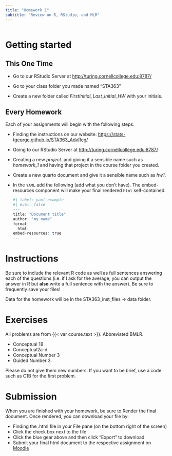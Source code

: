 ```yaml
---
title: "Homework 1"
subtitle: "Review on R, RStudio, and MLR"
---
```


```r

```

# Getting started

## This One Time

-   Go to our RStudio Server at <http://turing.cornellcollege.edu:8787/>

-   Go to your class folder you made named "STA363"

-   Create a new folder called *FirstInitial_Last_Initial_HW* with your initials. 

## Every Homework

Each of your assignments will begin with the following steps.

-   Finding the instructions on our website: [https://stats-tgeorge.github.io/STA363_AdvReg/](https://stats-tgeorge.github.io/STA363_AdvReg/)

-   Going to our RStudio Server at <http://turing.cornellcollege.edu:8787/>

-   Creating a new *project.* and giving it a sensible name such as *homework_1* and having that project in the course folder you created.

-   Create a new quarto document and give it a sensible name such as *hw1*.

-   In the `YAML` add the following (add what you don't have). The embed-resources component will make your final rendered `html` self-contained.

    ```r
#| label: yaml_example
#| eval: false
---
title: "Document title"
author: "my name"
format:
  html:
    embed-resources: true
---
    ```

# Instructions

Be sure to include the relevant R code as well as full sentences answering each of the questions (i.e. if I ask for the average, you can output the answer in R but **also** write a full sentence with the answer). Be sure to frequently save your files!

Data for the homework will be in the STA363_inst_files -> data folder.

# Exercises

All problems are from {{< var course.text >}}. Abbreviated BMLR. 

- Conceptual 1B
- Conceptual2a-d
- Conceptual Number 3
- Guided Number 3
 
Please do not give them new numbers. If you want to be brief, use a code such as C1B for the first problem. 

# Submission

When you are finished with your homework, be sure to Render the final document. Once rendered, you can download your file by:

-   Finding the .html file in your File pane (on the bottom right of the screen)
-   Click the check box next to the file
-   Click the blue gear above and then click "Export" to download
-   Submit your final html document to the respective assignment on [Moodle]({{< var course.moodle >}})




